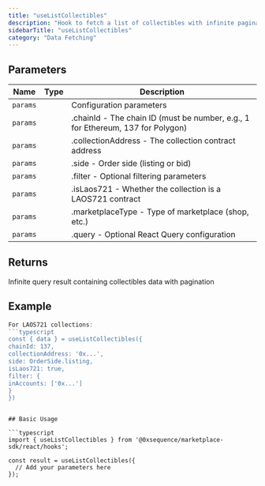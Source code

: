 ```yaml
---
title: "useListCollectibles"
description: "Hook to fetch a list of collectibles with infinite pagination support Fetches collectibles from the marketplace with support for filtering, pagination, and special handling for shop marketplace types and LAOS721 contracts."
sidebarTitle: "useListCollectibles"
category: "Data Fetching"
---
```


## Parameters

| Name | Type | Description |
|------|------|-------------|
| `params` |  | Configuration parameters |
| `params` |  | .chainId - The chain ID (must be number, e.g., 1 for Ethereum, 137 for Polygon) |
| `params` |  | .collectionAddress - The collection contract address |
| `params` |  | .side - Order side (listing or bid) |
| `params` |  | .filter - Optional filtering parameters |
| `params` |  | .isLaos721 - Whether the collection is a LAOS721 contract |
| `params` |  | .marketplaceType - Type of marketplace (shop, etc.) |
| `params` |  | .query - Optional React Query configuration |

## Returns

Infinite query result containing collectibles data with pagination

## Example

```typescript
For LAOS721 collections:
```typescript
const { data } = useListCollectibles({
chainId: 137,
collectionAddress: '0x...',
side: OrderSide.listing,
isLaos721: true,
filter: {
inAccounts: ['0x...']
}
})
```
```

## Basic Usage

```typescript
import { useListCollectibles } from '@0xsequence/marketplace-sdk/react/hooks';

const result = useListCollectibles({
  // Add your parameters here
});
```

